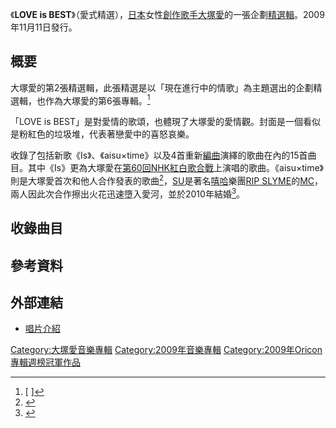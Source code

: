 {{Infobox Album
| Name           = LOVE is BEST<br />愛式精選
| Type           = 精選
| Artist         = [[大塚愛|大塚愛]]
| Released       = 2009年11月11日
| Recorded       = 
| Genre          = [[J-POP|J-POP]]
| Length         = 69分00秒
| Label          = [[avex_trax|avex trax]]
| Producer       = [[大塚愛|大塚愛]]
| Reviews        = 
| Chart position = *週間最高排行第1位（[[Oricon公信榜|Oricon]]）
| Certification  = *金（[[日本唱片協會|日本唱片協會]]）
| Last album     = [[LOVE_LETTER_(大塚愛專輯)|LOVE LETTER]]<br />（2008年）
| This album     = '''LOVE is BEST'''<br />（2009年）
| Next album     =
}}
《'''LOVE is BEST'''》（愛式精選），[[日本|日本]]女性[[創作歌手|創作歌手]][[大塚愛|大塚愛]]的一張企劃[[精選輯|精選輯]]。2009年11月11日發行。

== 概要 ==
大塚愛的第2張精選輯，此張精選是以「現在進行中的情歌」為主題選出的企劃精選輯，也作為大塚愛的第6張專輯。<ref>[{{Cite web |url=http://www.barks.jp/news/?id=1000053796 |script-title=ja:大塚 愛が、女の子の永遠のテーマ“恋してキレイになる”を歌う |accessdate=2011-07-17 |archive-date=2016-03-04 |archive-url=https://web.archive.org/web/20160304194515/http://www.barks.jp/news/?id=1000053796 |dead-url=no }} {{lang|ja|大塚 愛が、女の子の永遠のテーマ“恋してキレイになる”を歌う}}]</ref>

「LOVE is BEST」是對愛情的歌頌，也體現了大塚愛的愛情觀。封面是一個看似是粉紅色的垃圾堆，代表著戀愛中的喜怒哀樂。

收錄了包括新歌《Is》、《aisu×time》以及4首重新[[編曲|編曲]]演繹的歌曲在內的15首曲目。其中《Is》更為大塚愛在[[第60回NHK紅白歌合戰|第60回NHK紅白歌合戰]]上演唱的歌曲。《aisu×time》則是大塚愛首次和他人合作發表的歌曲<ref>{{Cite web |url=http://www.oricon.co.jp/news/music/69769/full/?id=TOP |script-title=ja:大塚 愛、RIP SLYMEのSUと初のコラボ作品発表 |accessdate=2011-07-17 |archive-date=2019-10-18 |archive-url=https://web.archive.org/web/20191018030040/https://www.oricon.co.jp/news/69769/full/?id=TOP |dead-url=no }}</ref>，[[SU_(RIP_SLYME)|SU]]是著名[[嘻哈|嘻哈]]樂團[[屎爛幫|RIP SLYME]]的[[MC_(音樂)|MC]]，兩人因此次合作擦出火花迅速墮入愛河，並於2010年結婚<ref>[https://web.archive.org/web/20100629055451/http://hochi.yomiuri.co.jp/entertainment/news/20100627-OHT1T00027.htm {{lang|ja|大塚愛スピード婚！25日昼にSUと2人で婚姻届を提出}}]</ref>。

== 收錄曲目 ==
{{tracklist
| collapsed       = 
| headline        = CD
| all_writing     = 
| extra_column    =編曲
| total_length    = 

| title1          = '''Is'''
| extra1          =愛
| length1         = 

| title2          ='''aisu×time'''（大塚 愛×SU from [[屎爛幫|RIP SLYME]]）
| extra2          = SU、{{link-ja|河野伸|河野伸}}
| length2         =

| title3          ='''[[好愛你。|好愛你。]]'''
| extra3          =愛×{{link-ja|Ikoman|Ikoman}}
| length3         =

| title4          ='''[[口袋_(單曲)|車票]]'''
| extra4          =愛×Ikoman、[[弦樂團|弦樂團]]編曲：岡村美央
| length4         =

| title5          ='''[[LOVE_LETTER_(大塚愛專輯)|為你癡狂]]'''
| extra5          =愛×Ikoman、原田アツシ
| length5         =

| title6          ='''[[PEACH/HEART|HEART]]'''
| extra6          =愛×Ikoman
| length6         =

| title7          ='''兩顆星紀念日 ～新婚日和～'''
| note7           = 再編曲版
| extra7          ={{link-ja|笹路正徳|笹路正徳}}
| length7         =

| title8          ='''[[櫻桃_(單曲)|櫻桃]]'''
| extra8          =愛×Ikoman、[[銅管樂器|銅管樂器]]編曲：水江洋一郎
| length8         =

| title9          ='''[[LOVE_JAM|Strawberry Jam]]'''
| extra9          =愛×Ikoman
| length9         =

| title10          ='''[[星象儀|drop.]]'''
| extra10          =愛×Ikoman
| length10         =

| title11          ='''愛撒嬌 ～Wedding～'''
| note11           = 再編曲版 
| extra11          =愛×Ikoman
| length11         =

| title12          ='''[[親親鬱金香|回到你身邊。]]'''
| extra12          =愛×Ikoman
| length12         =

| title13          ='''[[朋友戰隊|大口品嚐甜蜜心情]]'''
| extra13          =愛×Ikoman
| length13         =

| title14          ='''[[PEACH/HEART|戀愛寫真 -春-]]'''
| note14           = 「戀愛寫真」另外的版本
| extra14          =
| length14         =

| title15          ='''口袋 ～Last Love Letter～'''
| note15           = 再編曲版
| extra15          =
| length15         =
}}
{{Tracklist
| collapsed       = 
| headline        = DVD: 音樂影片
| extra_column    =導演拍攝
| total_length    = 

| title1          = '''Is'''
| extra1          =
| length1         = 

| title2          = '''aisu×Time'''（大塚 愛×SU from RIP SLYME）
| extra2          =
| length2         =

| title3          ='''好愛你。'''
| extra3          =
| length3         =

| title4          = '''HEART'''
| extra4          =
| length4         =

| title5          ='''櫻桃'''
| extra5          =
| length5         =

| title6          ='''愛撒嬌 ～Wedding～'''
| extra6          =
| length6         =
}}

== 參考資料 ==
{{reflist}}

== 外部連結 ==
* [https://web.archive.org/web/20100323073422/http://www.avexnet.or.jp/ai/discography/avcd-23920.html 唱片介紹]

{{大塚愛}}
{{Oricon專輯週榜冠軍 (2009年)|2009年11月23日}}

{{DEFAULTSORT:Love Is Best}}
[[Category:大塚愛音樂專輯|Category:大塚愛音樂專輯]]
[[Category:2009年音樂專輯|Category:2009年音樂專輯]]
[[Category:2009年Oricon專輯週榜冠軍作品|Category:2009年Oricon專輯週榜冠軍作品]]